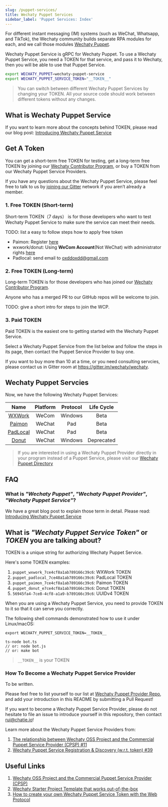 ```yaml
---
slug: /puppet-services/
title: Wechaty Puppet Services
sidebar_label: 'Puppet Services: Index'
---
```



<Badges />

For different instant messaging (IM) systems (such as WeChat, Whatsapp, and TikTok), the Wechaty community builds separate RPA modules for each, and we call those modules [Wechaty Puppet](https://github.com/wechaty/wechaty-puppet).

Wechaty Puppet Service is gRPC for Wechaty Puppet. To use a Wechaty Puppet Service, you need a TOKEN for that service, and pass it to Wechaty, then you will be able to use that Puppet Service.

```sh
export WECHATY_PUPPET=wechaty-puppet-service
export WECHATY_PUPPET_SERVICE_TOKEN="__TOKEN__"
```

> You can switch between different Wechaty Puppet Services by changing your TOKEN. All your source code should work between different tokens without any changes.

## What is Wechaty Puppet Service

If you want to learn more about the concepts behind TOKEN, please read our blog post: [Introducing Wechaty Puppet Service](https://wechaty.js.org/2021/01/14/wechaty-puppet-service/)

## Get A Token

You can get a short-term free TOKEN for testing, get a long-term free TOKEN by joining our [Wechaty Contributor Program](contributing/contributor-program.md), or buy a TOKEN from our Wechaty Puppet Service Providers.

If you have any questions about the Wechaty Puppet Service, please feel free to talk to us by [joining our Gitter](https://gitter.im/wechaty/wechaty) network if you aren’t already a member.

### 1. Free TOKEN (Short-term)

Short-term TOKEN（7 days） is for those developers who want to test Wechaty Puppet Service to make sure the service can meet their needs.

TODO: list a easy to follow steps how to apply free token

- Paimon: Register [here](http://150.158.176.142/)
- wxwork/donut: Using **WeCom Account**(Not WeChat) with administrator rights [here](https://qiwei.juzibot.com/user/login?isWechaty=true)
- Padlocal: send email to oxddoxdd@gmail.com

### 2. Free TOKEN (Long-term)

Long-term TOKEN is for those developers who has joined our [Wechaty Contributor Program](contributing/contributor-program.md).

Anyone who has a merged PR to our GitHub repos will be welcome to join.

TODO: give a short intro for steps to join the WCP.

### 3. Paid TOKEN

Paid TOKEN is the easiest one to getting started with the Wechaty Puppet Service.

Select a Wechaty Puppet Service from the list below and follow the steps in its page, then contact the Puppet Service Provider to buy one.

If you want to buy more than 10 at a time, or you need consulting servcies, please contact us in Gitter room at <https://gitter.im/wechaty/wechaty>.

## Wechaty Puppet Servcies

Now, we have the following Wechaty Puppet Services:

| Name | Platform | Protocol | Life Cycle |
| :---: | :---: | :---: | :---: |
| [WXWork](wxwork.md) | WeCom | Windows | Beta |
| [Paimon](paimon.md)| WeChat | Pad | Beta |
| [PadLocal](padlocal.md) | WeChat | Pad | Beta |
| [Donut](donut.md) | WeChat | Windows | Deprecated |

> If you are interested in using a Wechaty Puppet Provider directly in your program instead of a Puppet Service, please visit our [Wechaty Puppet Directory](https://github.com/wechaty/wechaty-puppet/wiki/Directory)

## FAQ

### What is _"Wechaty Puppet"_, _"Wechaty Puppet Provider"_, _"Wechaty Puppet Service"_?

We have a great blog post to explain those term in detail. Please read: [Introducing Wechaty Puppet Service](https://wechaty.js.org/2021/01/14/wechaty-puppet-service/)

## What is _"Wechaty Puppet Service Token"_ or _TOKEN_ you are talking about?

TOKEN is a unique string for authorizing Wechaty Puppet Service.

Here's some TOKEN examples:

1. `puppet_wxwork_7ce4cf8a1ab789166c39c6`: WXWork TOKEN
1. `puppet_padlocal_7ce48a1ab789166c39c6`: PadLocal TOKEN
1. `puppet_paimon_7ce4cf8a1ab789166c39c6`: Paimon TOKEN
1. `puppet_donut_e7ce4cf8a1ab789166c39c6`: Donut TOKEN
1. `56945fa4-7ce8-4cf8-a1a9-b789166c39c6`: UUIDv4 TOKEN

When you are using a Wechaty Puppet Service, you need to provide TOKEN to it so that it can serve you correctly.

The following shell commands demonstrated how to use it under Linux/macOS:

```shell
export WECHATY_PUPPET_SERVICE_TOKEN=__TOKEN__

ts-node bot.ts
// or: node bot.js
// or: make bot
```

> `__TOKEN__` is your TOKEN

### How To Become a Wechaty Puppet Service Provider

To be written.

Please feel free to list yourself to our list at [Wechaty Puppet Provider Repo](https://github.com/wechaty/puppet-services/), and add your introduction in this README by submitting a Pull Request!

If you want to become a Wechaty Puppet Service Provider, please do not hesitate to file an issue to introduce yourself in this repository, then contact rui@chatie.io!

Learn more about the Wechaty Puppet Service Providers from:

1. [The relationship between Wechaty OSS Project and the Commercial Puppet Service Provider (CPSP) #11](https://github.com/wechaty/PMC/issues/11)
1. [Wechaty Puppet Service Registration & Discovery (w.r.t. token) #39](https://github.com/wechaty/puppet-services/issues/39)

## Useful Links

1. [Wechaty OSS Project and the Commercial Puppet Service Provider (CPSP)](https://github.com/wechaty/PMC/issues/11)
1. [Wechaty Starter Project Template that works out-of-the-box](https://github.com/wechaty/wechaty-getting-started)
1. [How to create your own Wechaty Puppet Service Token with the Web Protocol](https://github.com/wechaty/wechaty/issues/1986)
